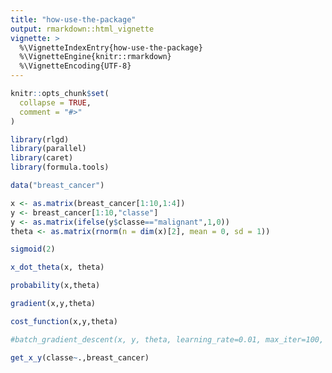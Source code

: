 ```yaml
---
title: "how-use-the-package"
output: rmarkdown::html_vignette
vignette: >
  %\VignetteIndexEntry{how-use-the-package}
  %\VignetteEngine{knitr::rmarkdown}
  %\VignetteEncoding{UTF-8}
---
```


```r
knitr::opts_chunk$set(
  collapse = TRUE,
  comment = "#>"
)
```

```r
library(rlgd)
library(parallel)
library(caret)
library(formula.tools)
```


```r
data("breast_cancer")
```

```r
x <- as.matrix(breast_cancer[1:10,1:4])
y <- breast_cancer[1:10,"classe"]
y <- as.matrix(ifelse(y$classe=="malignant",1,0))
theta <- as.matrix(rnorm(n = dim(x)[2], mean = 0, sd = 1)) 
```


```r
sigmoid(2)
```

```r
x_dot_theta(x, theta)
```

```r
probability(x,theta)
```

```r
gradient(x,y,theta)
```


```r
cost_function(x,y,theta)
```

```r
#batch_gradient_descent(x, y, theta, learning_rate=0.01, max_iter=100, tol=1e-4, ncores=4)
```


```r
get_x_y(classe~.,breast_cancer)
```
